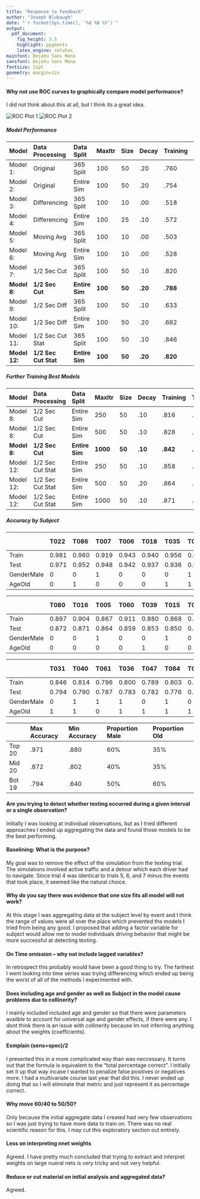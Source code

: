 ```yaml
---
title: "Response to Feedback"
author: "Joseph Blubaugh"
date: "`r format(Sys.time(), '%d %B %Y')`"
output:
  pdf_document:
    fig_height: 3.5
    highlight: pygments
    latex_engine: xelatex
mainfont: DejaVu Sans Mono
sansfont: DejaVu Sans Mono
fontsize: 11pt
geometry: margin=1in
---
```


#### **Why not use ROC curves to graphically compare model performance?**

I did not think about this at all, but I think its a great idea.

![ROC Plot 1](../Presentation/Plots/ROC1.png)
![ROC Plot 2](../Presentation/Plots/ROC2.png)

##### Model Performance

| Model         | Data Processing      | Data Split     | MaxItr  | Size   | Decay   | Training | Testing  | AUC      |
|:--------------|:---------------------|:---------------|:--------|:-------|:--------|:---------|:---------|:---------|
| Model 1:      | Original             | 365 Split      | 100     | 50     | .20     | .760     | .676     | .734     |
| Model 2:      | Original             | Entire Sim     | 100     | 50     | .20     | .754     | .754     | .847     |
| Model 3:      | Differencing         | 365 Split      | 100     | 10     | .00     | .518     | .516     | .526     |
| Model 4:      | Differencing         | Entire Sim     | 100     | 25     | .10     | .572     | .571     | .637     |
| Model 5:      | Moving Avg           | 365 Split      | 100     | 10     | .00     | .503     | .502     | .527     |
| Model 6:      | Moving Avg           | Entire Sim     | 100     | 10     | .00     | .528     | .528     | .544     |
| Model 7:      | 1/2 Sec Cut          | 365 Split      | 100     | 50     | .10     | .820     | .698     | .761     |
| **Model 8:**  | **1/2 Sec Cut**      | **Entire Sim** | **100** | **50** | **.20** | **.788** | **.779** | **.868** |
| Model 9:      | 1/2 Sec Diff         | 365 Split      | 100     | 50     | .10     | .633     | .602     | .650     |
| Model 10:     | 1/2 Sec Diff         | Entire Sim     | 100     | 50     | .20     | .682     | .622     | .681     |
| Model 11:     | 1/2 Sec Cut Stat     | 365 Split      | 100     | 50     | .10     | .846     | .716     | .781     |
| **Model 12:** | **1/2 Sec Cut Stat** | **Entire Sim** | **100** | **50** | **.20** | **.820** | **.803** | **.891** |

\newpage

##### Further Training Best Models

| Model        | Data Processing  | Data Split     | MaxItr   | Size   | Decay   | Training | Testing  | AUC      |
|:-------------|:-----------------|:---------------|:---------|:-------|:--------|:---------|:---------|:---------|
| Model 8:     | 1/2 Sec Cut      | Entire Sim     | 250      | 50     | .10     | .816     | .804     | .893     |
| Model 8:     | 1/2 Sec Cut      | Entire Sim     | 500      | 50     | .10     | .828     | .810     | .899     |
| **Model 8:** | **1/2 Sec Cut**  | **Entire Sim** | **1000** | **50** | **.10** | **.842** | **.820** | **.906** |
| Model 12:    | 1/2 Sec Cut Stat | Entire Sim     | 250      | 50     | .10     | .858     | .823     | .906     |
| Model 12:    | 1/2 Sec Cut Stat | Entire Sim     | 500      | 50     | .20     | .864     | .823     | .907     |
| Model 12:    | 1/2 Sec Cut Stat | Entire Sim     | 1000     | 50     | .10     | .871     | .824     | .908     |



##### Accuracy by Subject

| &nbsp;     | T022  | T086  | T007  | T006  | T018  | T035  | T083  | T076  | T081  | T064  | T020  | T012  | T074  | T009  | T013  | T088  | T003  | T032  | T011  | T044 | **TOP 20** |
|:-----------|:------|:------|:------|:------|:------|:------|:------|:------|:------|:------|:------|:------|:------|:------|:------|:------|:------|:------|:------|:-----|:-----------|
| Train      | 0.981 | 0.960 | 0.919 | 0.943 | 0.940 | 0.956 | 0.956 | 0.949 | 0.929 | 0.922 | 0.931 | 0.928 | 0.925 | 0.914 | 0.907 | 0.937 | 0.907 | 0.915 | 0.916 | .915 | **.932**   |
| Test       | 0.971 | 0.952 | 0.948 | 0.942 | 0.937 | 0.936 | 0.932 | 0.927 | 0.923 | 0.919 | 0.918 | 0.913 | 0.909 | 0.905 | 0.903 | 0.896 | 0.896 | 0.895 | 0.881 | .880 | **.919**   |
| GenderMale | 0     | 0     | 1     | 0     | 0     | 0     | 1     | 1     | 1     | 0     | 0     | 0     | 1     | 1     | 1     | 1     | 1     | 1     | 1     | 1    | **12**     |
| AgeOld     | 0     | 1     | 0     | 0     | 0     | 1     | 1     | 1     | 0     | 0     | 0     | 0     | 1     | 0     | 0     | 1     | 0     | 1     | 0     | 0    | **7**      |


| &nbsp;     | T080  | T016  | T005  | T060  | T039  | T015  | T008  | T046  | T029  | T079  | T051  | T073  | T082  | T024  | T010  | T001  | T066  | T017  | T033  | T042  | **MID 20** |
|:-----------|:------|:------|:------|:------|:------|:------|:------|:------|:------|:------|:------|:------|:------|:------|:------|:------|:------|:------|:------|:------|:-----------|
| Train      | 0.897 | 0.904 | 0.867 | 0.911 | 0.880 | 0.868 | 0.879 | 0.883 | 0.842 | 0.892 | 0.884 | 0.855 | 0.866 | 0.829 | 0.847 | 0.867 | 0.855 | 0.824 | 0.825 | 0.843 | **.865**   |
| Test       | 0.872 | 0.871 | 0.864 | 0.859 | 0.853 | 0.850 | 0.848 | 0.847 | 0.839 | 0.837 | 0.832 | 0.831 | 0.830 | 0.827 | 0.826 | 0.825 | 0.819 | 0.817 | 0.803 | 0.802 | **.837**   |
| GenderMale | 0     | 0     | 1     | 0     | 0     | 1     | 0     | 1     | 0     | 0     | 1     | 0     | 1     | 0     | 0     | 1     | 0     | 1     | 0     | 1     | **8**      |
| AgeOld     | 0     | 0     | 0     | 0     | 1     | 0     | 0     | 1     | 1     | 0     | 1     | 1     | 0     | 0     | 0     | 0     | 0     | 0     | 1     | 1     | **7**      |



| &nbsp;     | T031  | T040  | T061  | T036  | T047  | T084  | T077  | T014  | T004  | T021  | T019  | T002  | T054  | T025  | T041  | T034  | T023  | T038  | T027  | **BOTTOM 19** |
|:-----------|:------|:------|:------|:------|:------|:------|:------|:------|:------|:------|:------|:------|:------|:------|:------|:------|:------|:------|:------|:--------------|
| Train      | 0.846 | 0.814 | 0.796 | 0.800 | 0.789 | 0.803 | 0.792 | 0.828 | 0.771 | 0.812 | 0.746 | 0.742 | 0.774 | 0.760 | 0.719 | 0.704 | 0.711 | 0.674 | 0.651 | **.764**      |
| Test       | 0.794 | 0.790 | 0.787 | 0.783 | 0.782 | 0.776 | 0.766 | 0.758 | 0.758 | 0.757 | 0.742 | 0.735 | 0.731 | 0.724 | 0.720 | 0.700 | 0.682 | 0.665 | 0.640 | **.741**      |
| GenderMale | 0     | 1     | 1     | 1     | 0     | 1     | 0     | 0     | 0     | 1     | 1     | 0     | 1     | 0     | 0     | 1     | 1     | 1     | 0     | **10**        |
| AgeOld     | 1     | 1     | 0     | 1     | 1     | 1     | 1     | 0     | 0     | 0     | 0     | 0     | 1     | 1     | 1     | 1     | 0     | 1     | 1     | **12**        |


|        | Max Accuracy | Min Accuracy | Proportion Male | Proportion Old |
|:-------|:-------------|:-------------|:----------------|:---------------|
| Top 20 | .971         | .880         | 60%             | 35%            |
| Mid 20 | .872         | .802         | 40%             | 35%            |
| Bot 19 | .794         | .640         | 50%             | 60%            |

#### **Are you trying to detect whether texting occurred during a given interval or a single observation?**

Initially I was looking at individual observations, but as I tried different approaches I ended up aggregating the data and found those models to be the best performing.

#### **Baselining: What is the purpose?**

My goal was to remove the effect of the simulation from the texting trial. The simulations involved active traffic and a detour which each driver had to navigate. Since trial 4 was identical to trials 5, 6, and 7 minus the events that took place, it seemed like the natural choice.

#### **Why do you say there was evidence that one size fits all model will not work?**

At this stage I was aggregating data at the subject level by event and I think the range of values were all over the place which prevented the models I tried from being any good. I proposed that adding a factor variable for subject would allow me to model individuals driving behavior that might be more successful at detecting texting.

#### **On Time omission -- why not include lagged variables?**

In retrospect this probably would have been a good thing to try. The farthest I went looking into time series was trying differencing which ended up being the worst of all of the methods I experimented with.

#### **Does including age and gender as well as Subject in the model cause problems due to collinerity?**

I mainly included included age and gender so that there were parameters availble to account for universal age and gender effects, if there were any. I dont think there is an issue with collinerity because Im not inferring anything about the weights (coefficients).

#### **Exmplain (sens+spec)/2**

I presented this in a more complicated way than was neccessary. It turns out that the formula is equivalent to the "total percentage correct". I initially set it up that way incase I wanted to penalize false positives or negatives more. I had a multivariate course last year that did this. I never ended up doing that so I will eliminate that metric and just represent it as percentage correct.

#### **Why move 60/40 to 50/50?**

Only because the initial aggregate data I created had very few observations so I was just trying to have more data to train on. There was no real scientific reason for this. I may cut this exploratory section out entirely.

#### **Less on interpreting nnet weights**

Agreed. I have pretty much concluded that trying to extract and interpret weights on large nueral nets is very tricky and not very helpful.


#### **Reduce or cut material on initial analysis and aggregated data**?

Agreed.
